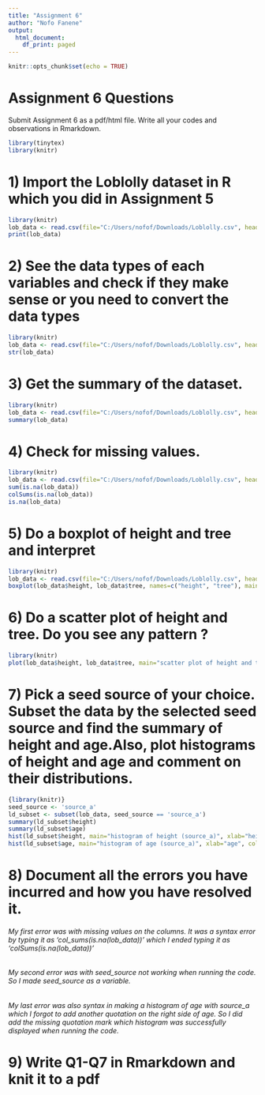 ---
title: "Assignment 6"
author: "Nofo Fanene"
output:
  html_document:
    df_print: paged
---

```{r setup, include=FALSE}
knitr::opts_chunk$set(echo = TRUE)
```

# Assignment 6 Questions

Submit Assignment 6 as a pdf/html file. Write all your codes and observations in Rmarkdown.

```{r}
library(tinytex)
library(knitr)
```

# 1) Import the Loblolly dataset in R which you did in Assignment 5

```{r # 1) Import the Loblolly dataset in R which you did in Assignment 5}
library(knitr)
lob_data <- read.csv(file="C:/Users/nofof/Downloads/Loblolly.csv", header = TRUE, na.strings = "NA")
print(lob_data)
```

# 2) See the data types of each variables and check if they make sense or you need to convert the data types

```{r  2) See the data types of each variables and check if they make sense or you need to convert the data types}
library(knitr)
lob_data <- read.csv(file="C:/Users/nofof/Downloads/Loblolly.csv", header = TRUE, na.strings = "NA")
str(lob_data)
```

# 3) Get the summary of the dataset.

```{r 3) Get the summary of the dataset.}
library(knitr)
lob_data <- read.csv(file="C:/Users/nofof/Downloads/Loblolly.csv", header = TRUE, na.strings = "NA")
summary(lob_data)
```

# 4) Check for missing values.

```{r 4) Check for missing values.}
library(knitr)
lob_data <- read.csv(file="C:/Users/nofof/Downloads/Loblolly.csv", header = TRUE, na.strings = "NA")
sum(is.na(lob_data))
colSums(is.na(lob_data))
is.na(lob_data)
```

# 5) Do a boxplot of height and tree and interpret

```{r 5) Do a boxplot of height and tree and interpret}
library(knitr)
lob_data <- read.csv(file="C:/Users/nofof/Downloads/Loblolly.csv", header = TRUE, na.strings = "NA")
boxplot(lob_data$height, lob_data$tree, names=c("height", "tree"), main="boxplot of height of tree", ylab="values")
```

# 6) Do a scatter plot of height and tree. Do you see any pattern ?

```{r 6) Do a scatter plot of height and tree. Do you see any pattern ?}
library(knitr)
plot(lob_data$height, lob_data$tree, main="scatter plot of height and tree", xlab="height", ylab="tree", pch=19)
```

# 7) Pick a seed source of your choice. Subset the data by the selected seed source and find the summary of height and age.Also, plot histograms of height and age and comment on their distributions.

```{r 7) Pick a seed source of your choice. Subset the data by the selected seed source and find the summary of height and age.Also, plot histograms of height and age and comment on their distributions.}

{library(knitr)}
seed_source <- 'source_a'
ld_subset <- subset(lob_data, seed_source == 'source_a')
summary(ld_subset$height)
summary(ld_subset$age)
hist(ld_subset$height, main="histogram of height (source_a)", xlab="height",col="lightblue",border="black")
hist(ld_subset$age, main="histogram of age (source_a)", xlab="age", col="lightgreen",border="black")
```

# 8) Document all the errors you have incurred and how you have resolved it.

###### My first error was with missing values on the columns. It was a syntax error by typing it as 'col_sums(is.na(lob_data))' which I ended typing it as 'colSums(is.na(lob_data))'

###### My second error was with seed_source not working when running the code. So I made seed_source as a variable.

###### My last error was also syntax in making a histogram of age with source_a which I forgot to add another quotation on the right side of age. So I did add the missing quotation mark which histogram was successfully displayed when running the code.

# 9) Write Q1-Q7 in Rmarkdown and knit it to a pdf
